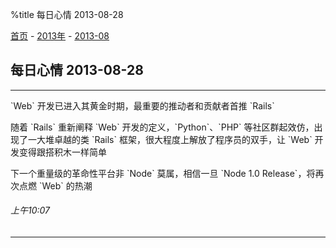%title 每日心情 2013-08-28

[[../../../index|首页]] - [[../index|2013年]] - [[index|2013-08]]
==每日心情 2013-08-28==
----
`Web` 开发已进入其黄金时期，最重要的推动者和贡献者首推 `Rails`

随着 `Rails` 重新阐释 `Web` 开发的定义，`Python`、`PHP` 等社区群起效仿，出现了一大堆卓越的类 `Rails` 框架，很大程度上解放了程序员的双手，让 `Web` 开发变得跟搭积木一样简单

下一个重量级的革命性平台非 `Node` 莫属，相信一旦 `Node 1.0 Release`，将再次点燃 `Web` 的热潮
======上午10:07======
----
